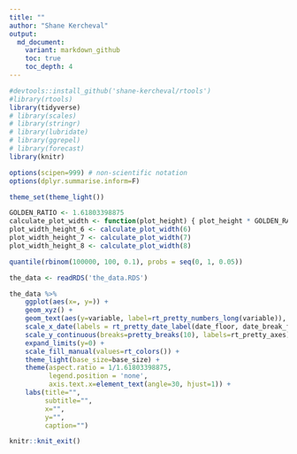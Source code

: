 ```yaml
---
title: ""
author: "Shane Kercheval"
output:
  md_document:
    variant: markdown_github
    toc: true
    toc_depth: 4
---
```


```r
#devtools::install_github('shane-kercheval/rtools')
#library(rtools)
library(tidyverse)
# library(scales)
# library(stringr)
# library(lubridate)
# library(ggrepel)
# library(forecast)
library(knitr)

options(scipen=999) # non-scientific notation
options(dplyr.summarise.inform=F)

theme_set(theme_light())

GOLDEN_RATIO <- 1.61803398875
calculate_plot_width <- function(plot_height) { plot_height * GOLDEN_RATIO }
plot_width_height_6 <- calculate_plot_width(6)
plot_width_height_7 <- calculate_plot_width(7)
plot_width_height_8 <- calculate_plot_width(8)
```

```r
quantile(rbinom(100000, 100, 0.1), probs = seq(0, 1, 0.05))
```


```r
the_data <- readRDS('the_data.RDS')
```

```r
the_data %>%
    ggplot(aes(x=, y=)) +
    geom_xyz() +
    geom_text(aes(y=variable, label=rt_pretty_numbers_long(variable)), check_overlap=TRUE, vjust=-0.5) +
    scale_x_date(labels = rt_pretty_date_label(date_floor, date_break_format), breaks=date_breaks_width, limits=date_limits) +
    scale_y_continuous(breaks=pretty_breaks(10), labels=rt_pretty_axes) +
    expand_limits(y=0) +
    scale_fill_manual(values=rt_colors()) +
    theme_light(base_size=base_size) +
    theme(aspect.ratio = 1/1.61803398875,
          legend.position = 'none',
          axis.text.x=element_text(angle=30, hjust=1)) +
    labs(title="",
         subtitle="",
         x="",
         y="",
         caption="")
```

```r
knitr::knit_exit()
```
